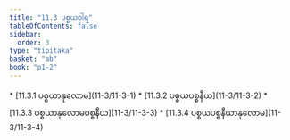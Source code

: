 ```yaml
---
title: "11.3 ပစ္စယဝါရ"
tableOfContents: false
sidebar:
  order: 3
type: "tipitaka"
basket: "ab"
book: "p1-2"
---
```



<DynamicBreadcrumb />



<TableOfContents book="p1-2" section="11.3">
* [11.3.1 ပစ္စယာနုလောမ](11-3/11-3-1)
* [11.3.2 ပစ္စယပစ္စနီယ](11-3/11-3-2)
* [11.3.3 ပစ္စယာနုလောမပစ္စနီယ](11-3/11-3-3)
* [11.3.4 ပစ္စယပစ္စနီယာနုလောမ](11-3/11-3-4)
</TableOfContents>